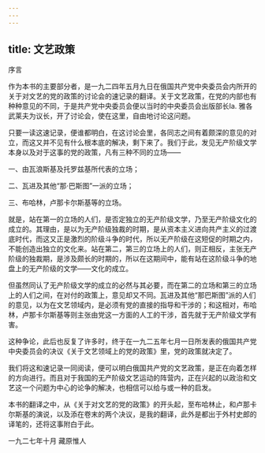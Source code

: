```yaml
---
---
---
```

title: 文艺政策
---



序言

作为本书的主要部分者，是一九二四年五月九日在俄国共产党中央委员会内所开的关于对文艺的党的政策的讨论会的速记录的翻译。关于文艺政策，在党的内部也有种种意见的不同，于是共产党中央委员会便以当时的中央委员会出版部长Ia. 雅各武莱夫为议长，开了讨论会，使在这里，自由地讨论这问题。

只要一读这速记录，便谁都明白，在这讨论会里，各同志之间有着颇深的意见的对立，而这又并不见有什么根本底的解决，剩下来了。我们于此，发见无产阶级文学本身以及对于这事的党的政策，凡有三种不同的立场——

一、由瓦浪斯基及托罗兹基所代表的立场；

二、瓦进及其他“那·巴斯图”一派的立场；

三、布哈林，卢那卡尔斯基等的立场。

就是，站在第一的立场的人们，是否定独立的无产阶级文学，乃至无产阶级文化的成立的。其理由，是以为无产阶级独裁的时期，是从资本主义进向共产主义的过渡底时代，而这又正是激烈的阶级斗争的时代，所以无产阶级在这短促的时期之内，不能创造出独立的文化来。站在第二，第三的立场上的人们，则正相反，主张无产阶级的独裁期，是涉及颇长的时期的，所以在这期间中，能有站在这阶级斗争的地盘上的无产阶级的文学——文化的成立。

但虽然同认了无产阶级文学的成立的必然与其必要，而在第二的立场和第三的立场上的人们之间，在对付的政策上，意见却又不同。瓦进及其他“那巴斯图”派的人们的意见，以为在文艺领域内，是必须有党的直接的指导和干涉的；和这相对，布哈林，卢那卡尔斯基等则主张由党这一方面的人工的干涉，首先就于无产阶级文学有害。

这种争论，此后也反复了许多时，终于在一九二五年七月一日所发表的俄国共产党中央委员会的决议《关于文艺领域上的党的政策》里，党的政策就决定了。

我们将这和速记录一同阅读，便可以明白俄国共产党的文艺政策，是正在向着怎样的方向进行。而且对于我国的无产阶级文艺运动的阵营内，正在兴起的以政治和文艺这一个问题为中心的论争的解决，也相信可以给与或一种的启发。

本书的翻译之中，从《关于对文艺的党的政策》的开头起，至布哈林止，和卢那卡尔斯基的演说，以及添在卷末的两个决议，是我的翻译，此外是都出于外村史郎的译笔的，还将这事附白于此。

一九二七年十月 藏原惟人